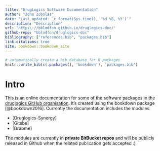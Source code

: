 ```yaml
---
title: "DrugLogics Software Documentation"
author: "John Zobolas"
date: "Last updated: `r format(Sys.time(), '%d %B, %Y')`"
description: "Description"
url: 'https\://bblodfon.github.io/druglogics-doc/'
github-repo: "bblodfon/druglogics-doc"
bibliography: ["references.bib", "packages.bib"]
link-citations: true
site: bookdown::bookdown_site
---
```


```r
# automatically create a bib database for R packages
knitr::write_bib(c(.packages(), 'bookdown'), 'packages.bib')
```

# Intro {-}

This is an online documentation for some of the software packages in the [druglogics GitHub organisation](https://github.com/druglogics/). 
It's created using the bookdown package [@bookdown2016].
Currently the documentation includes the modules:

- [Druglogics-Synergy]
- [Gitsbe]
- [Drabme]

:::{.caution}
The modules are currently in **private BitBucket repos** and will be publicly released in Github when the related publication gets accepted :)
:::
